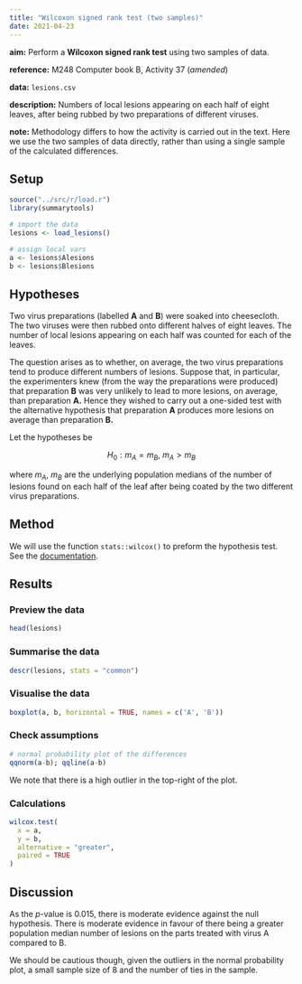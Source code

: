 ```yaml
---
title: "Wilcoxon signed rank test (two samples)"
date: 2021-04-23
---
```


**aim:** Perform a **Wilcoxon signed rank test** using two samples of data.

**reference:** M248 Computer book B, Activity 37 (*amended*)

**data:** `lesions.csv`

**description:** Numbers of local lesions appearing on each half of eight leaves, after being rubbed by two preparations of different viruses.

**note:** Methodology differs to how the activity is carried out in the text.
Here we use the two samples of data directly, rather than using a single sample of the calculated differences.

## Setup

```r
source("../src/r/load.r")
library(summarytools)
```

```r
# import the data
lesions <- load_lesions()

# assign local vars
a <- lesions$Alesions
b <- lesions$Blesions
```

## Hypotheses

Two virus preparations (labelled **A** and **B**) were soaked into cheesecloth.
The two viruses were then rubbed onto different halves of eight leaves.
The number of local lesions appearing on each half was counted for each of the leaves.

The question arises as to whether, on average, the two virus preparations tend to produce different numbers of lesions.
Suppose that, in particular, the experimenters knew (from the way the preparations were produced) that preparation **B** was very unlikely to lead to more lesions, on average, than preparation **A.**
Hence they wished to carry out a one-sided test with the alternative hypothesis that preparation **A** produces more lesions on average than preparation **B.**

Let the hypotheses be

$$
H_{0} : m_{A} = m_{B}, \> m_{A} > m_{B}
$$

where $m_{A}, \> m_{B}$ are the underlying population medians of the number of lesions found on each half of the leaf after being coated by the two different virus preparations.

## Method

We will use the function `stats::wilcox()` to preform the hypothesis test.
See the [documentation](https://stat.ethz.ch/R-manual/R-devel/library/stats/html/wilcox.test.html).

## Results

### Preview the data

```r
head(lesions)
```

### Summarise the data

```r
descr(lesions, stats = "common")
```

### Visualise the data

```r
boxplot(a, b, horizontal = TRUE, names = c('A', 'B'))
```

### Check assumptions

```r
# normal probability plot of the differences
qqnorm(a-b); qqline(a-b)
```

We note that there is a high outlier in the top-right of the plot.

### Calculations

```r
wilcox.test(
  x = a,
  y = b,
  alternative = "greater",
  paired = TRUE
)
```

## Discussion

As the $p$-value is 0.015, there is moderate evidence against the null hypothesis.
There is moderate evidence in favour of there being a greater population median number of lesions on the parts treated with virus A compared to B.

We should be cautious though, given the outliers in the normal probability plot, a small sample size of 8 and the number of ties in the sample.
